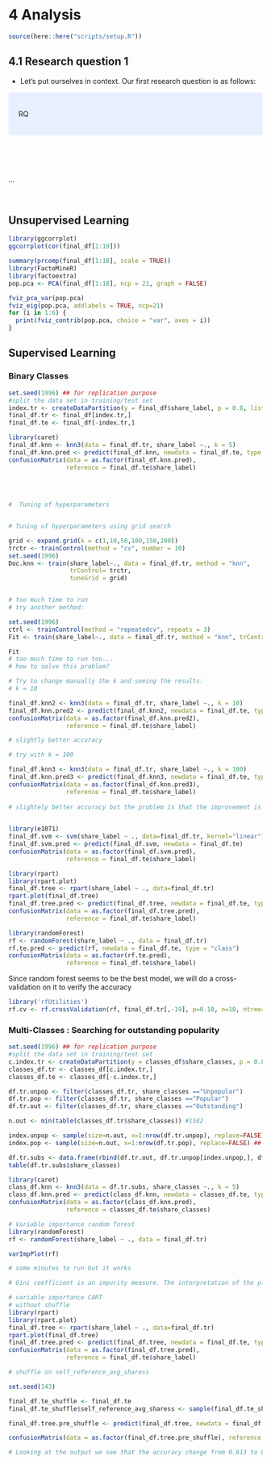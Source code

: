 # 4 Analysis


```r
source(here::here("scripts/setup.R"))
```

## 4.1 Research question 1

- Let's put ourselves in context. Our first research question is as follows:

<style>
div.blue { background-color:#e6f0ff; border-radius: 5px; padding: 20px;}
</style>
<div class = "blue">

RQ

</div>

<br><br><br>

...

<br>


## Unsupervised Learning

```r
library(ggcorrplot)
ggcorrplot(cor(final_df[1:19]))
```

```r
summary(prcomp(final_df[1:18], scale = TRUE))
library(FactoMineR)
library(factoextra)
pop.pca <- PCA(final_df[1:18], ncp = 21, graph = FALSE)

fviz_pca_var(pop.pca)
fviz_eig(pop.pca, addlabels = TRUE, ncp=21)
for (i in 1:6) {
  print(fviz_contrib(pop.pca, choice = "var", axes = i))
}
```

## Supervised Learning

### Binary Classes
```r
set.seed(1996) ## for replication purpose
#split the data set in training/test set
index.tr <- createDataPartition(y = final_df$share_label, p = 0.8, list = FALSE)
final_df.tr <- final_df[index.tr,]
final_df.te <- final_df[-index.tr,]
```

```r
library(caret)
final_df.knn <- knn3(data = final_df.tr, share_label ~., k = 5)
final_df.knn.pred <- predict(final_df.knn, newdata = final_df.te, type = "class")
confusionMatrix(data = as.factor(final_df.knn.pred),
                reference = final_df.te$share_label)
                
                
                

#  Tuning of hyperparameters 


# Tuning of hyperparameters using grid search

grid <- expand.grid(k = c(1,10,50,100,150,200))
trctr <- trainControl(method = "cv", number = 10)
set.seed(1996)
Doc.knn <- train(share_label~., data = final_df.tr, method = "knn",
                 trControl= trctr,
                 tuneGrid = grid) 


# too much time to run
# try another method:

set.seed(1996)
ctrl <- trainControl(method = "repeatedcv", repeats = 3)
Fit <- train(share_label~., data = final_df.tr, method = "knn", trControl = ctrl, preProcess = c("center","scale"), tuneLength = 10)

Fit
# too much time to run too...
# how to solve this problem?

# Try to change manually the k and seeing the results:
# k = 10

final_df.knn2 <- knn3(data = final_df.tr, share_label ~., k = 10)
final_df.knn.pred2 <- predict(final_df.knn2, newdata = final_df.te, type = "class")
confusionMatrix(data = as.factor(final_df.knn.pred2),
                reference = final_df.te$share_label)

# slightly better accuracy

# try with k = 100

final_df.knn3 <- knn3(data = final_df.tr, share_label ~., k = 100)
final_df.knn.pred3 <- predict(final_df.knn3, newdata = final_df.te, type = "class")
confusionMatrix(data = as.factor(final_df.knn.pred3),
                reference = final_df.te$share_label)
                
# slightely better accuracy but the problem is that the improvement is almost useless. Accuracy is too low
                
```

```r
library(e1071)
final_df.svm <- svm(share_label ~ ., data=final_df.tr, kernel="linear")
final_df.svm.pred <- predict(final_df.svm, newdata = final_df.te)
confusionMatrix(data = as.factor(final_df.svm.pred),
                reference = final_df.te$share_label)
```

```r
library(rpart)
library(rpart.plot)
final_df.tree <- rpart(share_label ~ ., data=final_df.tr)
rpart.plot(final_df.tree)
final_df.tree.pred <- predict(final_df.tree, newdata = final_df.te, type = "class")
confusionMatrix(data = as.factor(final_df.tree.pred),
                reference = final_df.te$share_label)
```

```r
library(randomForest)
rf <- randomForest(share_label ~ ., data = final_df.tr)
rf.te.pred <- predict(rf, newdata = final_df.te, type = "class")
confusionMatrix(data = as.factor(rf.te.pred),
                reference = final_df.te$share_label)

```

Since random forest seems to be the best model, we will do a cross-validation on it to verify the accuracy

```r

library('rfUtilities')
rf.cv <- rf.crossValidation(rf, final_df.tr[,-19], p=0.10, n=10, ntree=500)


```

### Multi-Classes : Searching for outstanding popularity
```r
set.seed(1996) ## for replication purpose
#split the data set in training/test set
c.index.tr <- createDataPartition(y = classes_df$share_classes, p = 0.8, list = FALSE)
classes_df.tr <- classes_df[c.index.tr,]
classes_df.te <- classes_df[-c.index.tr,]
```

```r
df.tr.unpop <- filter(classes_df.tr, share_classes =="Unpopular")
df.tr.pop <- filter(classes_df.tr, share_classes =="Popular")
df.tr.out <- filter(classes_df.tr, share_classes =="Outstanding")

n.out <- min(table(classes_df.tr$share_classes)) #1582

index.unpop <- sample(size=n.out, x=1:nrow(df.tr.unpop), replace=FALSE) ## sub-sample 840 instances from the "No"
index.pop <- sample(size=n.out, x=1:nrow(df.tr.pop), replace=FALSE) ## sub-sample 840 instances from the "No"

df.tr.subs <- data.frame(rbind(df.tr.out, df.tr.unpop[index.unpop,], df.tr.pop[index.pop,]))
table(df.tr.subs$share_classes)
```

```r
library(caret)
class_df.knn <- knn3(data = df.tr.subs, share_classes ~., k = 5)
class_df.knn.pred <- predict(class_df.knn, newdata = classes_df.te, type = "class")
confusionMatrix(data = as.factor(class_df.knn.pred),
                reference = classes_df.te$share_classes)
```



```r
# Variable importance random forest
library(randomForest)
rf <- randomForest(share_label ~ ., data = final_df.tr)

varImpPlot(rf)

# some minutes to run but it works

# Gini coefficient is an impurity measure. The interpretation of the plot is the following: on the top the most important variables that contribute the most to decrease the node impurity. self_reference.avg_sharess is the most important variable and "day_is_weekend" is the less important.

# variable importance CART
# without shuffle 
library(rpart)
library(rpart.plot)
final_df.tree <- rpart(share_label ~ ., data=final_df.tr)
rpart.plot(final_df.tree)
final_df.tree.pred <- predict(final_df.tree, newdata = final_df.te, type = "class")
confusionMatrix(data = as.factor(final_df.tree.pred),
                reference = final_df.te$share_label)

# shuffle on self_reference_avg_sharess

set.seed(143)

final_df.te_shuffle <- final_df.te
final_df.te_shuffle$self_reference_avg_sharess <- sample(final_df.te_shuffle$self_reference_avg_sharess)

final_df.tree.pre_shuffle <- predict(final_df.tree, newdata = final_df.te_shuffle, type = "class")

confusionMatrix(data = as.factor(final_df.tree.pre_shuffle), reference = final_df.te$share_label)

# Looking at the output we see that the accuracy change from 0.613 to 0.566 ( the latter is in the shuffle procedure)

```



